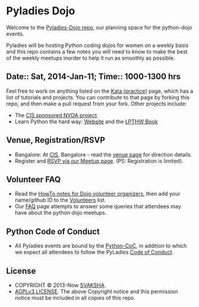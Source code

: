 = Pyladies Dojo =
Welcome to the [https://github.com/svaksha/pyladies-dojo/ Pyladies-Dojo repo], our planning space for the python-dojo events.

Pyladies will be hosting Python coding dojos for women on a weekly basis and this repo contains a few notes you will need to know to make the best of the weekly meetups inorder to help it run as smoothly as possible.


== Date:: Sat, 2014-Jan-11; Time:: 1000-1300 hrs ==
Feel free to work on anything listed on the [https://github.com/svaksha/pyladies-dojo/blob/master/Kata.mediawiki Kata (practice)] page, which has a list of tutorials and projects. You can contribute to that page by forking this repo, and then make a pull request from your fork. Other projects include:
* The [https://github.com/svaksha/pyladies-dojo/blob/master/Jobs-FOSS/CIS.mediawiki CIS sponsored NVDA project].
* Learn Python the hard way: [http://learnpythonthehardway.org Website] and the [http://learnpythonthehardway.org/book/ LPTHW Book]


== Venue, Registration/RSVP ==
* Bangalore: At [http://cis-india.org/about CIS], Bangalore - read the [https://github.com/svaksha/pyladies-dojo/blob/master/Venue-BLR.mediawiki venue page] for direction details.
* Register and [https://www.meetup.com/PyladiesBangalore/ RSVP via our Meetup page]. (PS: Registration is limited).


== Volunteer FAQ ==
* Read the [https://github.com/svaksha/pyladies-dojo/blob/master/VolunteerHandbook/VenueHowto.mediawiki HowTo notes for Dojo volunteer organizers], then add your name/github ID to the [https://github.com/svaksha/pyladies-dojo/blob/master/VolunteerHandbook/Volunteers.mediawiki Volunteers] list.
* Our [https://github.com/svaksha/pyladies-dojo/blob/master/FAQ.mediawiki FAQ] page attempts to answer some queries that attendees may have about the python dojo meetups.


== Python Code of Conduct ==
* All Pyladies events are bound by the [http://www.python.org/psf/codeofconduct/ Python-CoC], in addition to which we expect all attendees to follow the PyLadies [http://www.pyladies.com/CodeOfConduct/ Code of Conduct].


== License ==
* COPYRIGHT © 2013-Now [https://github.com/svaksha SVAKSHA].
* [http://www.gnu.org/licenses/agpl.html AGPLv3 LICENSE]. The above Copyright notice and this permission notice must be included in all copies of this repo.
